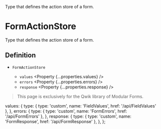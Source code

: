 
<Title>FormActionStore</Title>
<Description>Type that defines the action store of a form.</Description>

# FormActionStore

<Qwik block>

Type that defines the action store of a form.

## Definition

- `FormActionStore` <Property type="object" />
  - `values` <Property {...properties.values} />
  - `errors` <Property {...properties.errors} />
  - `response` <Property {...properties.response} />

</Qwik>

<Solid block>

> This page is exclusively for the Qwik library of Modular Forms.

</Solid>

  values: {
    type: { type: 'custom', name: 'FieldValues', href: '/api/FieldValues' },
  },
  errors: {
    type: { type: 'custom', name: 'FormErrors', href: '/api/FormErrors' },
  },
  response: {
    type: { type: 'custom', name: 'FormResponse', href: '/api/FormResponse' },
  },
};
